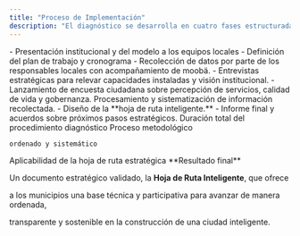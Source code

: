 ```yaml
---
title: "Proceso de Implementación"
description: "El diagnóstico se desarrolla en cuatro fases estructuradas a lo largo de tres meses, cada una con objetivos específicos y entregables definidos."
---
```


<Steps>
  <Step title="Inicio" titleSize="h2">
    - Presentación institucional y del modelo a los equipos locales
    - Definición del plan de trabajo y cronograma
  </Step>
  <Step title="Diagnóstico" titleSize="h2">
    - Recolección de datos por parte de los responsables locales con acompañamiento de moobä.
    - Entrevistas estratégicas para relevar capacidades instaladas y visión institucional.
    - Lanzamiento de encuesta ciudadana sobre percepción de servicios, calidad de vida y gobernanza.
  </Step>
  <Step title="Análisis" titleSize="h2">
    Procesamiento y sistematización de información recolectada.
  </Step>
  <Step title="Cierre" titleSize="h2">
    - Diseño de la **hoja de ruta inteligente.**
    - Informe final y acuerdos sobre próximos pasos estratégicos.
  </Step>
</Steps>

<Columns cols={3}>
  <Card title="Meses de Trabajo" icon="3">
    Duración total del procedimiento diagnóstico
  </Card>
  <Card title="Fases Estructuradas" icon="4">
    Proceso metodológico

    ordenado y sistemático
  </Card>
  <Card title="Años de Horizonte" icon="4">
    Aplicabilidad de la hoja de ruta estratégica
  </Card>
</Columns>


<Check>
  **Resultado final**

  Un documento estratégico validado, la **Hoja de Ruta Inteligente**, que ofrece

  a los municipios una base técnica y participativa para avanzar de manera ordenada,

  transparente y sostenible en la construcción de una ciudad inteligente.
</Check>